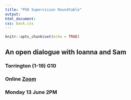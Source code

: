 ```yaml
---
title: "PhD Supervision Roundtable"
output: 
html_document:
css: back.css
---
```


```r
knitr::opts_chunk$set(echo = TRUE)
```

##  An open dialogue  with Ioanna and Sam

### Torrington (1-19) G10
### Online [Zoom](https://ucl.zoom.us/my/terrysoo)
### Monday 13 June 2PM


